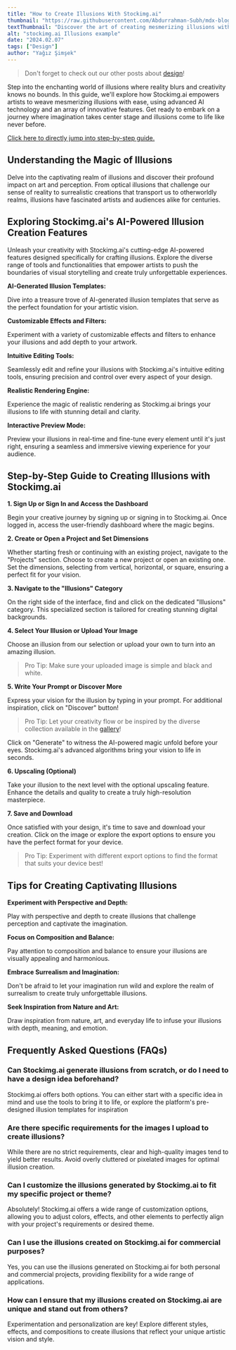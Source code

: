 ```yaml
---
title: "How to Create Illusions With Stockimg.ai"
thumbnail: "https://raw.githubusercontent.com/Abdurrahman-Subh/mdx-blog/main/images/illusion.png"
textThumbnail: "Discover the art of creating mesmerizing illusions with Stockimg.ai. Explore our intuitive platform's tools and templates to craft stunning visual tricks effortlessly. Unlock your creativity and captivate audiences with captivating illusions, perfect for any project or theme."
alt: "stockimg.ai Illusions example"
date: "2024.02.07"
tags: ["Design"]
author: "Yağız Şimşek"
---
```


<CustomImage
    src="https://raw.githubusercontent.com/Abdurrahman-Subh/mdx-blog/main/images/illusion.png"
    alt="stockimg.ai Illusions example"
/>

> Don't forget to check out our other posts about [design](https://stockimg.ai/blog/design)!

Step into the enchanting world of illusions where reality blurs and creativity knows no bounds. In this guide, we'll explore how Stockimg.ai empowers artists to weave mesmerizing illusions with ease, using advanced AI technology and an array of innovative features. Get ready to embark on a journey where imagination takes center stage and illusions come to life like never before.

[Click here to directly jump into step-by-step guide.](https://stockimg.ai/blog/design/how-to-create-illusions-with-stockimg#step-by-step-guide-to-creating-illusions-with-stockimgai)

## Understanding the Magic of Illusions

Delve into the captivating realm of illusions and discover their profound impact on art and perception. From optical illusions that challenge our sense of reality to surrealistic creations that transport us to otherworldly realms, illusions have fascinated artists and audiences alike for centuries.

## Exploring Stockimg.ai's AI-Powered Illusion Creation Features

Unleash your creativity with Stockimg.ai's cutting-edge AI-powered features designed specifically for crafting illusions. Explore the diverse range of tools and functionalities that empower artists to push the boundaries of visual storytelling and create truly unforgettable experiences.

**AI-Generated Illusion Templates:**

Dive into a treasure trove of AI-generated illusion templates that serve as the perfect foundation for your artistic vision.

**Customizable Effects and Filters:**

Experiment with a variety of customizable effects and filters to enhance your illusions and add depth to your artwork.

**Intuitive Editing Tools:**

Seamlessly edit and refine your illusions with Stockimg.ai's intuitive editing tools, ensuring precision and control over every aspect of your design.

**Realistic Rendering Engine:**

Experience the magic of realistic rendering as Stockimg.ai brings your illusions to life with stunning detail and clarity.

**Interactive Preview Mode:**

Preview your illusions in real-time and fine-tune every element until it's just right, ensuring a seamless and immersive viewing experience for your audience.

## Step-by-Step Guide to Creating Illusions with Stockimg.ai

**1. Sign Up or Sign In and Access the Dashboard**

<CustomImage
    src="https://raw.githubusercontent.com/Abdurrahman-Subh/mdx-blog/main/images/stockimg-home.png"
    alt="stockimg.ai home"
/>

Begin your creative journey by signing up or signing in to Stockimg.ai. Once logged in, access the user-friendly dashboard where the magic begins.

**2. Create or Open a Project and Set Dimensions**

<CustomImage
    src="https://raw.githubusercontent.com/Abdurrahman-Subh/mdx-blog/main/images/stockimg-dashboard.png"
    alt="stockimg.ai dashboard"
/>

Whether starting fresh or continuing with an existing project, navigate to the "Projects" section. Choose to create a new project or open an existing one. Set the dimensions, selecting from vertical, horizontal, or square, ensuring a perfect fit for your vision.

**3. Navigate to the "Illusions" Category**

<CustomImage
    src="https://raw.githubusercontent.com/Abdurrahman-Subh/mdx-blog/main/images/stockimg-illusion-category.png"
    alt="finding illusions category"
/>

On the right side of the interface, find and click on the dedicated "Illusions" category. This specialized section is tailored for creating stunning digital backgrounds.

**4. Select Your Illusion or Upload Your Image**

<CustomImage
    src="https://raw.githubusercontent.com/Abdurrahman-Subh/mdx-blog/main/images/stockimg-create-illusion.gif"
    alt="uploading images"
/>

Choose an illusion from our selection or upload your own to turn into an amazing illusion.

> Pro Tip: Make sure your uploaded image is simple and black and white.

**5. Write Your Prompt or Discover More**

<CustomImage
    src="https://raw.githubusercontent.com/Abdurrahman-Subh/mdx-blog/main/images/stockimg-create-illusion.gif"
    alt="writing prompts and generating"
/>

Express your vision for the illusion by typing in your prompt. For additional inspiration, click on "Discover" button!

> Pro Tip: Let your creativity flow or be inspired by the diverse collection available in the [gallery](https://stockimg.ai/blog/design)!

Click on "Generate" to witness the AI-powered magic unfold before your eyes. Stockimg.ai's advanced algorithms bring your vision to life in seconds.

**6. Upscaling (Optional)**

<CustomImage
    src="https://raw.githubusercontent.com/Abdurrahman-Subh/mdx-blog/main/images/stockimg-upscale-illusion.gif"
    alt="upscaling"
/>

Take your illusion to the next level with the optional upscaling feature. Enhance the details and quality to create a truly high-resolution masterpiece.

**7. Save and Download**

<CustomImage
    src="https://raw.githubusercontent.com/Abdurrahman-Subh/mdx-blog/main/images/stockimg-download-illusion.gif"
    alt="saving"
/>

Once satisfied with your design, it's time to save and download your creation. Click on the image or explore the export options to ensure you have the perfect format for your device.

> Pro Tip: Experiment with different export options to find the format that suits your device best!


## Tips for Creating Captivating Illusions

**Experiment with Perspective and Depth:**

Play with perspective and depth to create illusions that challenge perception and captivate the imagination.

**Focus on Composition and Balance:**

Pay attention to composition and balance to ensure your illusions are visually appealing and harmonious.

**Embrace Surrealism and Imagination:**

Don't be afraid to let your imagination run wild and explore the realm of surrealism to create truly unforgettable illusions.

**Seek Inspiration from Nature and Art:**

Draw inspiration from nature, art, and everyday life to infuse your illusions with depth, meaning, and emotion.

## Frequently Asked Questions (FAQs)

### Can Stockimg.ai generate illusions from scratch, or do I need to have a design idea beforehand?

Stockimg.ai offers both options. You can either start with a specific idea in mind and use the tools to bring it to life, or explore the platform's pre-designed illusion templates for inspiration

### Are there specific requirements for the images I upload to create illusions?

While there are no strict requirements, clear and high-quality images tend to yield better results. Avoid overly cluttered or pixelated images for optimal illusion creation.

### Can I customize the illusions generated by Stockimg.ai to fit my specific project or theme?

Absolutely! Stockimg.ai offers a wide range of customization options, allowing you to adjust colors, effects, and other elements to perfectly align with your project's requirements or desired theme.

### Can I use the illusions created on Stockimg.ai for commercial purposes?

Yes, you can use the illusions generated on Stockimg.ai for both personal and commercial projects, providing flexibility for a wide range of applications.

### How can I ensure that my illusions created on Stockimg.ai are unique and stand out from others?

Experimentation and personalization are key! Explore different styles, effects, and compositions to create illusions that reflect your unique artistic vision and style.
